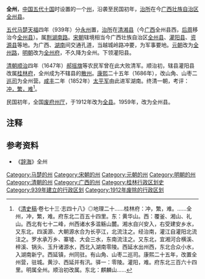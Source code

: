'''全州'''，[[中国|中国]][[五代十国|五代十国]]时设置的一个[[州|州]]，沿袭至民国初年，[[治所|治所]]在今[[广西壮族自治区|广西壮族自治区]][[全州县|全州县]]。

[[五代|五代]][[马楚|马楚]][[天福_(后晋)|天福]]四年（939年）分[[永州_(隋朝)|永州]]置，[[治所|治所]]在[[清湘县|清湘县]]（今[[广西壮族自治区|广西]]全州县西，[[后周|后周]]移治今[[全州县|全州县]]）。属[[荆湖南路|荆湖南路]]。[[宋朝|宋朝]]辖境相当今广西壮族自治区[[全州县|全州县]]、[[灌阳县|灌阳县]]、[[资源县|资源县]]等地。为广西、[[湖南省|湖南]]间交通孔道，当越城岭路冲要，为军事要地。[[元朝|元朝]]改为[[全州路|全州路]]，[[明朝|明朝]]改为[[全州府_(明朝)|全州府]]，不久降为全州。下领灌阳县。

[[清朝|清朝]][[顺治|顺治]]四年（1647年）[[郝摇旗|郝摇旗]]等农民军曾在此大败清军。顺治初，辖县灌阳县改属[[桂林府|桂林府]]，全州成为不辖县的[[散州|散州]]。[[康熙|康熙]]二十五年（1686年），改山角、山枣二[[巡司|巡司]]为全州营。[[咸丰_(年号)|咸丰]]二年（1852年）[[太平军|太平军]]由此进军湖南。终清一朝，考评：[[衝繁疲難|冲，繁，难]]<ref>《[[清史稿|清史稿]]·卷七十三·志四十八》◎地理二十……桂林府：冲，繁，难。……全州，冲，繁，难。府东北二百五十四里。东：黄华山。西：覆釜、湘山、礼山。西北有七十二峰，州西诸水多滥觞山麓。湘水自兴安入，右受建安乡水，又东北，四溪源、大朝源水合为长亭江，北流注之。经治南，灌江自灌阳北流注之。罗水承万乡、寨墟、大会三水，东南流注之。又东北，宜湘河合横溪、梓溪、锅头、玉升诸源水，西北入湖南零陵。西延水出州西，东北合众小水，入湖南新宁。西延镇，州同驻。有山角、山枣二巡司。康熙二十五年，改置全州营，驻城。黄沙、西延并有汛。驿一：零陵。灌阳，难。府东北三百六十四里。明属全州。顺治初改属。东北：麒麟山……</ref>。

民国初年，全国[[废府州厅改县|废府州厅]]，于1912年改为[[全县|全县]]。1959年，改为全州县。

== 注释  ==

{{Reflist|2}}

== 参考资料 ==
*《[[辞海|辞海]]》全州

{{十國行政區劃|nocat}}
{{北宋行政区划|nocat}}
{{南宋行政区划|nocat}}
{{DEFAULTSORT:Q}}
[[Category:马楚的州|Category:马楚的州]]
[[Category:宋朝的州|Category:宋朝的州]]
[[Category:元朝的州|Category:元朝的州]]
[[Category:明朝的州|Category:明朝的州]]
[[Category:清朝的州|Category:清朝的州]]
[[Category:广西的州|Category:广西的州]]
[[Category:桂林行政区划史|Category:桂林行政区划史]]
[[Category:939年建立的行政区划|Category:939年建立的行政区划]]
[[Category:1912年废除的行政区划|Category:1912年废除的行政区划]]